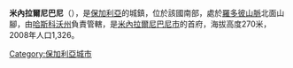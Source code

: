'''米內拉爾尼巴尼'''（{{lang-bg|Минерални бани}}），是[[保加利亞|保加利亞]]的城鎮，位於該國南部，處於[[羅多彼山脈|羅多彼山脈]]北面山腳，由[[哈斯科沃州|哈斯科沃州]]負責管轄，是[[米內拉爾尼巴尼市|米內拉爾尼巴尼市]]的首府，海拔高度270米，2008年人口1,326。

{{coord|41|56|N|25|21|E|type:city|display=title}}

{{Bulgaria-geo-stub}}
[[Category:保加利亞城市|Category:保加利亞城市]]